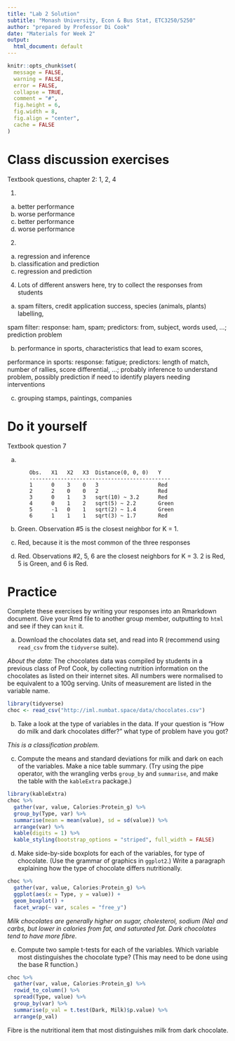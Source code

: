 ```yaml
---
title: "Lab 2 Solution"
subtitle: "Monash University, Econ & Bus Stat, ETC3250/5250"
author: "prepared by Professor Di Cook"
date: "Materials for Week 2"
output:
  html_document: default
---
```


```r
knitr::opts_chunk$set(
  message = FALSE,
  warning = FALSE,
  error = FALSE, 
  collapse = TRUE,
  comment = "#",
  fig.height = 6,
  fig.width = 8,
  fig.align = "center",
  cache = FALSE
)
```


# Class discussion exercises

Textbook questions, chapter 2: 1, 2, 4

1.
(a) better performance
(b) worse performance
(c) better performance
(d) worse performance

2. 

(a) regression and inference
(b) classification and prediction
(c) regression and prediction

4. Lots of different answers here, try to collect the responses from students

(a) spam filters, credit application success, species (animals, plants) labelling, 

spam filter: response: ham, spam; predictors: from, subject, words used, ...; prediction problem

(b) performance in sports, characteristics that lead to exam scores, 

performance in sports: response: fatigue; predictors: length of match, number of rallies, score differential, ...; probably inference to understand problem, possibly prediction if need to identify players needing interventions

(c) grouping stamps, paintings, companies


# Do it yourself

Textbook question 7

(a)

```
       Obs.   X1   X2   X3  Distance(0, 0, 0)   Y
       ---------------------------------------------
       1      0    3    0   3                   Red 
       2      2    0    0   2                   Red
       3      0    1    3   sqrt(10) ~ 3.2      Red
       4      0    1    2   sqrt(5) ~ 2.2       Green
       5      -1   0    1   sqrt(2) ~ 1.4       Green
       6      1    1    1   sqrt(3) ~ 1.7       Red
```

(b) Green. Observation #5 is the closest neighbor for K = 1.

(c) Red, because it is the most common of the three responses

(d)  Red. Observations #2, 5, 6 are the closest neighbors for K = 3. 2 is Red, 5 is Green, and 6 is Red.

# Practice

Complete these exercises by writing your responses into an Rmarkdown document. 
Give your Rmd file to another group member, outputting to `html` and see if they can `knit` it. 

(a) Download the chocolates data set, and read into R (recommend using `read_csv` from the `tidyverse` suite).

*About the data:* The chocolates data was compiled by students in a previous class of Prof Cook, by collecting nutrition information on the chocolates as listed on their internet sites. All numbers were normalised to be equivalent to a 100g serving. Units of measurement are listed in the variable name.

```r
library(tidyverse)
choc <- read_csv("http://iml.numbat.space/data/chocolates.csv")
```

(b) Take a look at the type of variables in the data. If your question is "How do milk and dark chocolates differ?" what type of problem have you got?

*This is a classification problem.*

(c) Compute the means and standard deviations for milk and dark on each of the variables. Make a nice table summary. (Try using the pipe operator, with the wrangling verbs `group_by` and `summarise`, and make the table with the `kableExtra` package.)

```r
library(kableExtra)
choc %>%
  gather(var, value, Calories:Protein_g) %>% 
  group_by(Type, var) %>%
  summarise(mean = mean(value), sd = sd(value)) %>%
  arrange(var) %>%
  kable(digits = 1) %>% 
  kable_styling(bootstrap_options = "striped", full_width = FALSE)
```

(d) Make side-by-side boxplots for each of the variables, for type of chocolate. (Use the grammar of graphics in `ggplot2`.) Write a paragraph explaining how the type of chocolate differs nutritionally.

```r
choc %>% 
  gather(var, value, Calories:Protein_g) %>%
  ggplot(aes(x = Type, y = value)) + 
  geom_boxplot() + 
  facet_wrap(~ var, scales = "free_y")
```

*Milk chocolates are generally higher on sugar, cholesterol, sodium (Na) and carbs, but lower in calories from fat, and saturated fat. Dark chocolates tend to have more fibre.*

(e) Compute two sample t-tests for each of the variables. Which variable most distinguishes the chocolate type? (This may need to be done using the base R function.)

```r
choc %>% 
  gather(var, value, Calories:Protein_g) %>% 
  rowid_to_column() %>% 
  spread(Type, value) %>% 
  group_by(var) %>% 
  summarise(p_val = t.test(Dark, Milk)$p.value) %>% 
  arrange(p_val)
```

Fibre is the nutritional item that most distinguishes milk from dark chocolate.